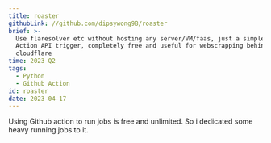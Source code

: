 ```yaml
---
title: roaster
githubLink: //github.com/dipsywong98/roaster
brief: >-
  Use flaresolver etc without hosting any server/VM/faas, just a simple GitHub
  Action API trigger, completely free and useful for webscrapping behind
  cloudflare
time: 2023 Q2
tags:
  - Python
  - Github Action
id: roaster
date: 2023-04-17
---
```


Using Github action to run jobs is free and unlimited. So i dedicated some heavy running jobs to it.
